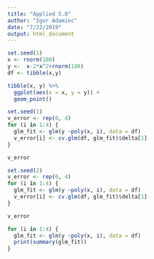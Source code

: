```yaml
---
title: "Applied 5.8"
author: "Igor Adamiec"
date: "7/22/2019"
output: html_document
---
```


```r
set.seed(1)
x <- rnorm(100)
y <-  x-2*x^2+rnorm(100)
df <- tibble(x,y)
```

```r
tibble(x, y) %>% 
  ggplot(aes(x = x, y = y)) + 
  geom_point()
```

```r
set.seed(1)
v_error <- rep(0, 4)
for (i in 1:4) {
  glm_fit <- glm(y ~poly(x, i), data = df)
  v_error[i] <- cv.glm(df, glm_fit)$delta[1]
}

v_error
```

```r
set.seed(2)
v_error <- rep(0, 4)
for (i in 1:4) {
  glm_fit <- glm(y ~poly(x, i), data = df)
  v_error[i] <- cv.glm(df, glm_fit)$delta[1]
}

v_error
```


```r
for (i in 1:4) {
  glm_fit <- glm(y ~poly(x, i), data = df)
  print(summary(glm_fit))
}
```

